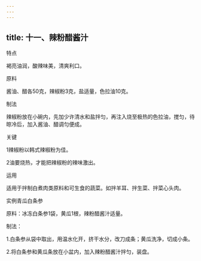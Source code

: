 ```yaml
---
---
---
```

title: 十一、辣粉醋酱汁
---






特点

褐亮油润，酸辣味美，清爽利口。

原料

酱油、醋各50克，辣椒粉3克，盐适量，色拉油10克。

制法

辣椒粉放在小碗内，先加少许清水和盐拌匀，再注入烧至极热的色拉油，搅匀，待晾冷后，加入酱油、醋调匀便成。



关键

1辣椒粉以韩式辣椒粉为佳。

2油要烧热，才能把辣椒粉的辣味激出。

运用

适用于拌制白煮肉类原料和可生食的蔬菜。如拌羊耳、拌生菜、拌菜心头肉。

实例青瓜白条参

原料：冰冻白条参1袋，黄瓜1根，辣粉醋酱汁适量。

制法：

1.白条参从袋中取出，用温水化开，挤干水分，改刀成条；黄瓜洗净，切成小条。

2.将白条参和黄瓜条放在小盆内，加入辣粉醋酱汁拌匀，装盘。